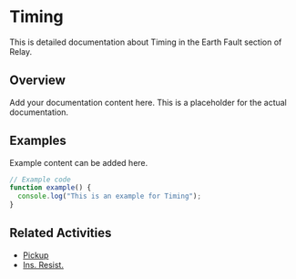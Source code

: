 # Timing

This is detailed documentation about Timing in the Earth Fault section of Relay.

## Overview

Add your documentation content here. This is a placeholder for the actual documentation.

## Examples

Example content can be added here.

```typescript
// Example code
function example() {
  console.log("This is an example for Timing");
}
```

## Related Activities

- [Pickup](/docs/relay/earth-fault/pickup)
- [Ins. Resist.](/docs/relay/earth-fault/ins-resist)

